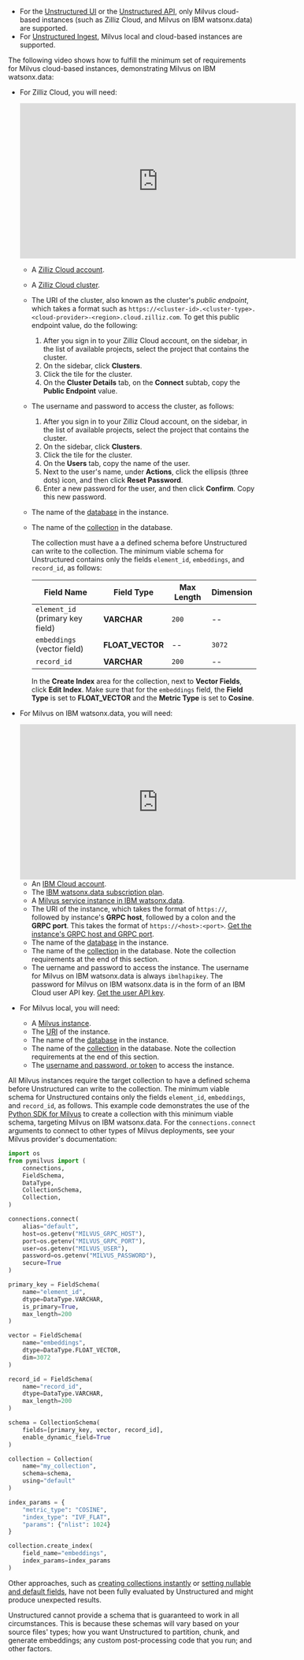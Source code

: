 - For the [Unstructured UI](/ui/overview) or the [Unstructured API](/api-reference/overview), only Milvus cloud-based instances (such as Zilliz Cloud, and Milvus on IBM watsonx.data) are supported.
- For [Unstructured Ingest](/open-source/ingestion/overview), Milvus local and cloud-based instances are supported.

The following video shows how to fulfill the minimum set of requirements for Milvus cloud-based instances, demonstrating Milvus on IBM watsonx.data:

- For Zilliz Cloud, you will need:

  <iframe
  width="560"
  height="315"
  src="https://www.youtube.com/embed/vwWudGvBEKQ"
  title="YouTube video player"
  frameborder="0"
  allow="accelerometer; autoplay; clipboard-write; encrypted-media; gyroscope; picture-in-picture"
  allowfullscreen
  ></iframe>

  - A [Zilliz Cloud account](https://cloud.zilliz.com/signup).
  - A [Zilliz Cloud cluster](https://docs.zilliz.com/docs/create-cluster).
  - The URI of the cluster, also known as the cluster's _public endpoint_, which takes a format such as 
    `https://<cluster-id>.<cluster-type>.<cloud-provider>-<region>.cloud.zilliz.com`. To get this public endpoint value, do the following:

    1. After you sign in to your Zilliz Cloud account, on the sidebar, in the list of available projects, select the project that contains the cluster.
    2. On the sidebar, click **Clusters**.
    3. Click the tile for the cluster.
    4. On the **Cluster Details** tab, on the **Connect** subtab, copy the **Public Endpoint** value.

  - The username and password to access the cluster, as follows:
  
    1. After you sign in to your Zilliz Cloud account, on the sidebar, in the list of available projects, select the project that contains the cluster.
    2. On the sidebar, click **Clusters**.
    3. Click the tile for the cluster.
    4. On the **Users** tab, copy the name of the user.
    5. Next to the user's name, under **Actions**, click the ellipsis (three dots) icon, and then click **Reset Password**.
    6. Enter a new password for the user, and then click **Confirm**. Copy this new password.

  - The name of the [database](https://docs.zilliz.com/docs/database#create-database) in the instance.
  - The name of the [collection](https://docs.zilliz.com/docs/manage-collections-console#create-collection) in the database.

    The collection must have a a defined schema before Unstructured can write to the collection. The minimum viable 
    schema for Unstructured contains only the fields `element_id`, `embeddings`, and `record_id`, as follows:

    | Field Name | Field Type | Max Length | Dimension |
    |---|---|---|---|
    | `element_id` (primary key field) | **VARCHAR** | `200` | -- |
    | `embeddings` (vector field) | **FLOAT_VECTOR** | -- | `3072` |
    | `record_id` | **VARCHAR** | `200` | -- |

    In the **Create Index** area for the collection, next to **Vector Fields**, click **Edit Index**. Make sure that for the 
    `embeddings` field, the **Field Type** is set to **FLOAT_VECTOR** and the **Metric Type** is set to **Cosine**.

- For Milvus on IBM watsonx.data, you will need:

  <iframe
  width="560"
  height="315"
  src="https://www.youtube.com/embed/hLCwoe2fCnc"
  title="YouTube video player"
  frameborder="0"
  allow="accelerometer; autoplay; clipboard-write; encrypted-media; gyroscope; picture-in-picture"
  allowfullscreen
  ></iframe>

  - An [IBM Cloud account](https://cloud.ibm.com/registration).
  - The [IBM watsonx.data subscription plan](https://cloud.ibm.com/docs/watsonxdata?topic=watsonxdata-getting-started).
  - A [Milvus service instance in IBM watsonx.data](https://cloud.ibm.com/docs/watsonxdata?topic=watsonxdata-adding-milvus-service).
  - The URI of the instance, which takes the format of `https://`, followed by instance's **GRPC host**, followed by a colon and the **GRPC port**. 
    This takes the format of `https://<host>:<port>`. 
    [Get the instance's GRPC host and GRPC port](https://cloud.ibm.com/docs/watsonxdata?topic=watsonxdata-conn-to-milvus).
  - The name of the [database](https://milvus.io/docs/manage_databases.md) in the instance.
  - The name of the [collection](https://milvus.io/docs/manage-collections.md) in the database. Note the collection requirements at the end of this section.
  - The uername and password to access the instance. 
    The username for Milvus on IBM watsonx.data is always `ibmlhapikey`. 
    The password for Milvus on IBM watsonx.data is in the form of an IBM Cloud user API key. 
    [Get the user API key](https://cloud.ibm.com/docs/account?topic=account-userapikey&interface=ui).

- For Milvus local, you will need:

  - A [Milvus instance](https://milvus.io/docs/install-overview.md).
  - The [URI](https://milvus.io/api-reference/pymilvus/v2.4.x/MilvusClient/Client/MilvusClient.md) of the instance.
  - The name of the [database](https://milvus.io/docs/manage_databases.md) in the instance.
  - The name of the [collection](https://milvus.io/docs/manage-collections.md) in the database. 
    Note the collection requirements at the end of this section.
  - The [username and password, or token](https://milvus.io/docs/authenticate.md) to access the instance.

All Milvus instances require the target collection to have a defined schema before Unstructured can write to the collection. The minimum viable 
schema for Unstructured contains only the fields `element_id`, `embeddings`, and `record_id`, as follows. This example code demonstrates the use of the 
[Python SDK for Milvus](https://pypi.org/project/pymilvus/) to create a collection with this minimum viable schema, 
targeting Milvus on IBM watsonx.data. For the `connections.connect` arguments to connect to other types of Milvus deployments, see your Milvus provider's documentation:

```python Python
import os
from pymilvus import (
    connections,
    FieldSchema,
    DataType,
    CollectionSchema,
    Collection,
)

connections.connect(
    alias="default",
    host=os.getenv("MILVUS_GRPC_HOST"),
    port=os.getenv("MILVUS_GRPC_PORT"),
    user=os.getenv("MILVUS_USER"),
    password=os.getenv("MILVUS_PASSWORD"),
    secure=True
)

primary_key = FieldSchema(
    name="element_id",
    dtype=DataType.VARCHAR,
    is_primary=True,
    max_length=200
)

vector = FieldSchema(
    name="embeddings",
    dtype=DataType.FLOAT_VECTOR,
    dim=3072
)

record_id = FieldSchema(
    name="record_id",
    dtype=DataType.VARCHAR,
    max_length=200
)

schema = CollectionSchema(
    fields=[primary_key, vector, record_id],
    enable_dynamic_field=True
)

collection = Collection(
    name="my_collection",
    schema=schema,
    using="default"
)

index_params = {
    "metric_type": "COSINE",
    "index_type": "IVF_FLAT",
    "params": {"nlist": 1024}
}

collection.create_index(
    field_name="embeddings",
    index_params=index_params
)
```

Other approaches, such as [creating collections instantly](https://milvus.io/docs/create-collection-instantly.md) or 
[setting nullable and default fields](https://milvus.io/docs/nullable-and-default.md), have not 
been fully evaluated by Unstructured and might produce unexpected results.

Unstructured cannot provide a schema that is guaranteed to work in all 
circumstances. This is because these schemas will vary based on your source files' types; how you 
want Unstructured to partition, chunk, and generate embeddings; any custom post-processing code that you run; and other factors.

